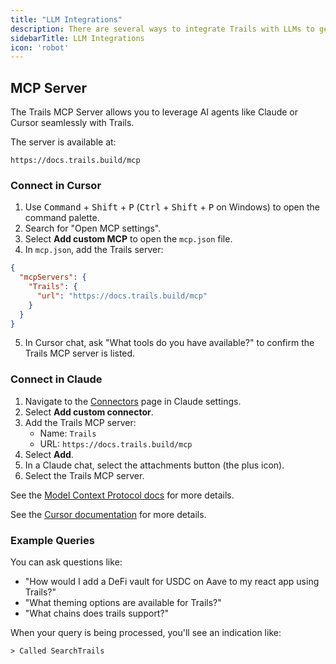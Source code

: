 ```yaml
---
title: "LLM Integrations"
description: There are several ways to integrate Trails with LLMs to get intelligent assistance with Trails-related development tasks, from querying blockchain data to interacting with smart contracts.
sidebarTitle: LLM Integrations
icon: 'robot'
---
```


## MCP Server

The Trails MCP Server allows you to leverage AI agents like Claude or Cursor seamlessly with Trails.

The server is available at:

`https://docs.trails.build/mcp`

### Connect in Cursor

1. Use <kbd>Command</kbd> + <kbd>Shift</kbd> + <kbd>P</kbd> (<kbd>Ctrl</kbd> + <kbd>Shift</kbd> + <kbd>P</kbd> on Windows) to open the command palette.
2. Search for "Open MCP settings".
3. Select **Add custom MCP** to open the `mcp.json` file.
4. In `mcp.json`, add the Trails server:

```json
{
  "mcpServers": {
    "Trails": {
      "url": "https://docs.trails.build/mcp"
    }
  }
}
```

5. In Cursor chat, ask "What tools do you have available?" to confirm the Trails MCP server is listed.

### Connect in Claude

1. Navigate to the [Connectors](https://claude.ai/settings/connectors) page in Claude settings.
2. Select **Add custom connector**.
3. Add the Trails MCP server:
   - Name: `Trails`
   - URL: `https://docs.trails.build/mcp`
4. Select **Add**.
5. In a Claude chat, select the attachments button (the plus icon).
6. Select the Trails MCP server.

See the [Model Context Protocol docs](https://modelcontextprotocol.io/docs/tutorials/use-remote-mcp-server#connecting-to-a-remote-mcp-server) for more details.


See the [Cursor documentation](https://docs.cursor.com/en/context/mcp#installing-mcp-servers) for more details.

### Example Queries

You can ask questions like:
- "How would I add a DeFi vault for USDC on Aave to my react app using Trails?"
- "What theming options are available for Trails?"
- "What chains does trails support?"

When your query is being processed, you'll see an indication like:
```
> Called SearchTrails
```